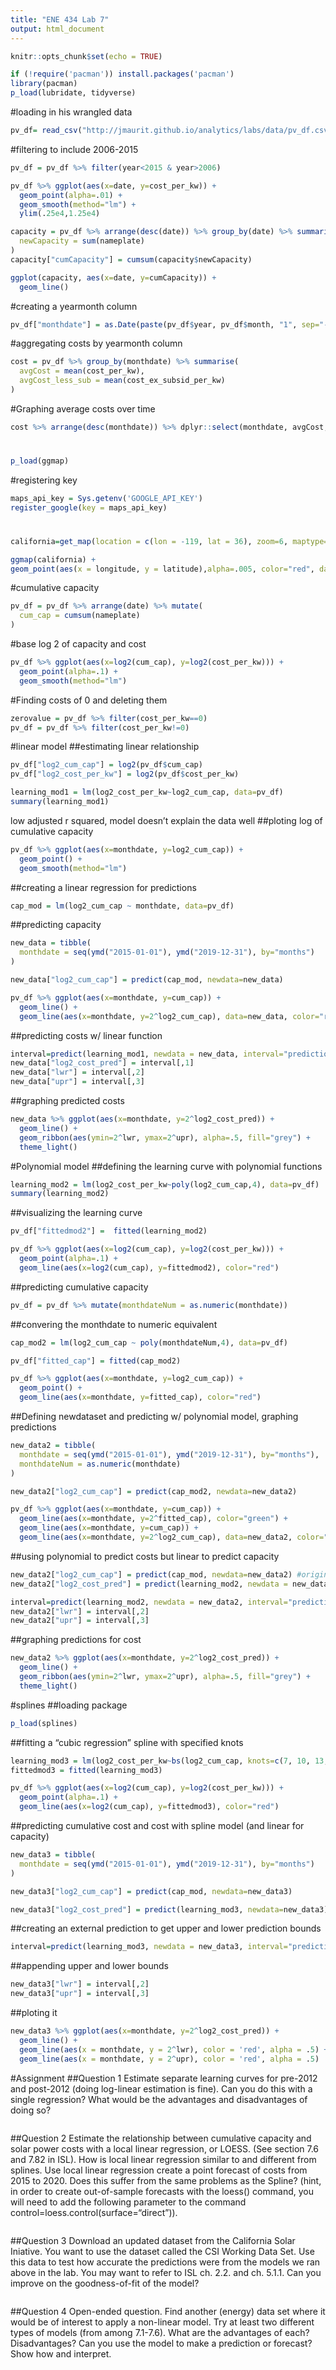 ```yaml
---
title: "ENE 434 Lab 7"
output: html_document
---
```


```r
knitr::opts_chunk$set(echo = TRUE)
```

```r
if (!require('pacman')) install.packages('pacman')
library(pacman)
p_load(lubridate, tidyverse)
```
#loading in his wrangled data
```r
pv_df= read_csv("http://jmaurit.github.io/analytics/labs/data/pv_df.csv")
```
#filtering to include 2006-2015
```r
pv_df = pv_df %>% filter(year<2015 & year>2006)
```

```r
pv_df %>% ggplot(aes(x=date, y=cost_per_kw)) + 
  geom_point(alpha=.01) +
  geom_smooth(method="lm") +
  ylim(.25e4,1.25e4)
```

```r
capacity = pv_df %>% arrange(desc(date)) %>% group_by(date) %>% summarise(
  newCapacity = sum(nameplate)
)
capacity["cumCapacity"] = cumsum(capacity$newCapacity)

ggplot(capacity, aes(x=date, y=cumCapacity)) + 
  geom_line()
```
#creating a yearmonth column
```r
pv_df["monthdate"] = as.Date(paste(pv_df$year, pv_df$month, "1", sep="-"))
```
#aggregating costs by yearmonth column
```r
cost = pv_df %>% group_by(monthdate) %>% summarise(
  avgCost = mean(cost_per_kw),
  avgCost_less_sub = mean(cost_ex_subsid_per_kw)
)
```

#Graphing average costs over time
```r
cost %>% arrange(desc(monthdate)) %>% dplyr::select(monthdate, avgCost, avgCost_less_sub) %>% pivot_longer(-monthdate, names_to = "variable", values_to = "values") %>%  ggplot(aes(x=monthdate, y=values, color=variable)) + geom_line()
```
#
```r
p_load(ggmap)
```
#registering key
```r
maps_api_key = Sys.getenv('GOOGLE_API_KEY')
register_google(key = maps_api_key)
```
#
```r
california=get_map(location = c(lon = -119, lat = 36), zoom=6, maptype="roadmap") 
```
```r
ggmap(california) +
geom_point(aes(x = longitude, y = latitude),alpha=.005, color="red", data = pv_df)
```
#cumulative capacity
```r
pv_df = pv_df %>% arrange(date) %>% mutate(
  cum_cap = cumsum(nameplate)
)
```

#base log 2 of capacity and cost
```r
pv_df %>% ggplot(aes(x=log2(cum_cap), y=log2(cost_per_kw))) +
  geom_point(alpha=.1) +
  geom_smooth(method="lm")
```
#Finding costs of 0 and deleting them
```r
zerovalue = pv_df %>% filter(cost_per_kw==0)
pv_df = pv_df %>% filter(cost_per_kw!=0)
```
#linear model
##estimating linear relationship
```r
pv_df["log2_cum_cap"] = log2(pv_df$cum_cap)
pv_df["log2_cost_per_kw"] = log2(pv_df$cost_per_kw)

learning_mod1 = lm(log2_cost_per_kw~log2_cum_cap, data=pv_df)
summary(learning_mod1)
```
low adjusted r squared, model doesn't explain the data well
##ploting log of cumulative capacity
```r
pv_df %>% ggplot(aes(x=monthdate, y=log2_cum_cap)) +
  geom_point() + 
  geom_smooth(method="lm")
```
##creating a linear regression for predictions
```r
cap_mod = lm(log2_cum_cap ~ monthdate, data=pv_df) 
```
##predicting capacity
```r
new_data = tibble(
  monthdate = seq(ymd("2015-01-01"), ymd("2019-12-31"), by="months")
)

new_data["log2_cum_cap"] = predict(cap_mod, newdata=new_data)

pv_df %>% ggplot(aes(x=monthdate, y=cum_cap)) +
  geom_line() + 
  geom_line(aes(x=monthdate, y=2^log2_cum_cap), data=new_data, color="red")
```
##predicting costs w/ linear function
```r
interval=predict(learning_mod1, newdata = new_data, interval="prediction")
new_data["log2_cost_pred"] = interval[,1]
new_data["lwr"] = interval[,2]
new_data["upr"] = interval[,3]
```

##graphing predicted costs
```r
new_data %>% ggplot(aes(x=monthdate, y=2^log2_cost_pred)) +
  geom_line() +
  geom_ribbon(aes(ymin=2^lwr, ymax=2^upr), alpha=.5, fill="grey") +
  theme_light()
```
#Polynomial model
##defining the learning curve with polynomial functions
```r
learning_mod2 = lm(log2_cost_per_kw~poly(log2_cum_cap,4), data=pv_df)
summary(learning_mod2)
```
##visualizing the learning curve
```r
pv_df["fittedmod2"] =  fitted(learning_mod2)

pv_df %>% ggplot(aes(x=log2(cum_cap), y=log2(cost_per_kw))) +
  geom_point(alpha=.1) +
  geom_line(aes(x=log2(cum_cap), y=fittedmod2), color="red")
```
##predicting cumulative capacity
```r
pv_df = pv_df %>% mutate(monthdateNum = as.numeric(monthdate))
```
##convering the monthdate to numeric equivalent
```r
cap_mod2 = lm(log2_cum_cap ~ poly(monthdateNum,4), data=pv_df) 

pv_df["fitted_cap"] = fitted(cap_mod2)

pv_df %>% ggplot(aes(x=monthdate, y=log2_cum_cap)) +
  geom_point() + 
  geom_line(aes(x=monthdate, y=fitted_cap), color="red")
```
##Defining newdataset and predicting w/ polynomial model, graphing predictions
```r
new_data2 = tibble(
  monthdate = seq(ymd("2015-01-01"), ymd("2019-12-31"), by="months"),
  monthdateNum = as.numeric(monthdate)
)

new_data2["log2_cum_cap"] = predict(cap_mod2, newdata=new_data2)

pv_df %>% ggplot(aes(x=monthdate, y=cum_cap)) +
  geom_line(aes(x=monthdate, y=2^fitted_cap), color="green") + 
  geom_line(aes(x=monthdate, y=cum_cap)) +
  geom_line(aes(x=monthdate, y=2^log2_cum_cap), data=new_data2, color="red")
```
##using polynomial to predict costs but linear to predict capacity
```r
new_data2["log2_cum_cap"] = predict(cap_mod, newdata=new_data2) #original linear capacity model to predict cum capacity. 
new_data2["log2_cost_pred"] = predict(learning_mod2, newdata = new_data2)

interval=predict(learning_mod2, newdata = new_data2, interval="prediction")
new_data2["lwr"] = interval[,2]
new_data2["upr"] = interval[,3]
```
##graphing predictions for cost
```r
new_data2 %>% ggplot(aes(x=monthdate, y=2^log2_cost_pred)) +
  geom_line() +
  geom_ribbon(aes(ymin=2^lwr, ymax=2^upr), alpha=.5, fill="grey") +
  theme_light()
```
#splines
##loading package
```r
p_load(splines)
```
##fitting a "cubic regression" spline with specified knots
```r
learning_mod3 = lm(log2_cost_per_kw~bs(log2_cum_cap, knots=c(7, 10, 13, 16)), data=pv_df)
fittedmod3 = fitted(learning_mod3)

pv_df %>% ggplot(aes(x=log2(cum_cap), y=log2(cost_per_kw))) +
  geom_point(alpha=.1) +
  geom_line(aes(x=log2(cum_cap), y=fittedmod3), color="red")
```
##predicting cumulative cost and cost with spline model (and linear for capacity)
```r
new_data3 = tibble(
  monthdate = seq(ymd("2015-01-01"), ymd("2019-12-31"), by="months")
)

new_data3["log2_cum_cap"] = predict(cap_mod, newdata=new_data3)

new_data3["log2_cost_pred"] = predict(learning_mod3, newdata=new_data3)
```
##creating an external prediction to get upper and lower prediction bounds
```r
interval=predict(learning_mod3, newdata = new_data3, interval="prediction")
```
##appending upper and lower bounds
```r
new_data3["lwr"] = interval[,2]
new_data3["upr"] = interval[,3]
```
##ploting it
```r
new_data3 %>% ggplot(aes(x=monthdate, y=2^log2_cost_pred)) +
  geom_line() +
  geom_line(aes(x = monthdate, y = 2^lwr), color = 'red', alpha = .5) +
  geom_line(aes(x = monthdate, y = 2^upr), color = 'red', alpha = .5)
```
#Assignment
##Question 1
 Estimate separate learning curves for pre-2012 and post-2012 (doing log-linear estimation is fine). Can you do this with a single regression? What would be the advantages and disadvantages of doing so?
```r

```

##Question 2
Estimate the relationship between cumulative capacity and solar power costs with a local linear regression, or LOESS. (See section 7.6 and 7.82 in ISL). How is local linear regression similar to and different from splines. Use local linear regression create a point forecast of costs from 2015 to 2020. Does this suffer from the same problems as the Spline? (hint, in order to create out-of-sample forecasts with the loess() command, you will need to add the following parameter to the command control=loess.control(surface=“direct”)).
```r

```

##Question 3
Download an updated dataset from the California Solar Iniative. You want to use the dataset called the CSI Working Data Set. Use this data to test how accurate the predictions were from the models we ran above in the lab. You may want to refer to ISL ch. 2.2. and ch. 5.1.1. Can you improve on the goodness-of-fit of the model?
```r

```

##Question 4
Open-ended question. Find another (energy) data set where it would be of interest to apply a non-linear model. Try at least two different types of models (from among 7.1-7.6). What are the advantages of each? Disadvantages? Can you use the model to make a prediction or forecast? Show how and interpret.
```r

```





